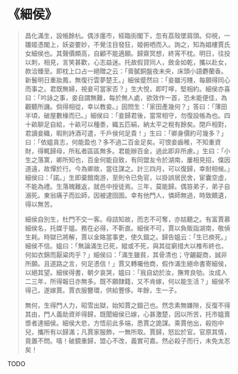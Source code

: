 # 《細侯》

> 昌化滿生，設帳餘杭。偶涉廛市，經臨街閣下，忽有荔殼墜肩頭。仰視，一雛姬憑閣上，妖姿要妙，不覺注目發狂，姬俯哂而入。詢之，知為娼樓賈氏女細侯也。其聲價頗高，自顧不能適願。歸齋冥想，終宵不枕。明日，往投以刺，相見，言笑甚歡，心志益迷。托故假貸同人，斂金如乾，攜以赴女，款洽臻至。即枕上口占一絕贈之云：「膏膩銅盤夜未央，床頭小語麝蘭香。新鬟明日重妝鳳，無復行雲夢楚王。」細侯蹙然曰：「妾雖污賤，每願得同心而事之。君既無婦，視妾可當家否？」生大悅，即叮嚀，堅相約。細侯亦喜曰：「吟詠之事，妾自謂無難，每於無人處，欲效作一首，恐未能便佳，為觀聽所譏。倘得相從，幸以教妾。」因問生：「家田產幾何？」答曰：「薄田半頃，破屋數椽而已。」細侯曰：「妾歸君後，當常相守，勿復設帳為也。四十畝聊足自給，十畝可以種黍，織五匹絹，納太平之稅有餘矣。閉戶相對，君讀妾織，暇則詩酒可遣，千戶侯何足貴！」生曰：「卿身價約可幾多？」曰：「依媼貪志，何能盈也？多不過二百金足矣。可恨妾齒稚，不知重資財，得輒歸母，所私者區區無多。君能辦百金，過此即非所慮。」生曰：「小生之落寞，卿所知也，百金何能自致，有同盟友令於湖南，屢相見招，僕因道遠，故憚於行。今為卿故，當往謀之。計三四月，可以復歸，幸耐相候。」細侯曰：「諾。」生即棄館南游，至則令已免官，以掛誤居民舍，宦囊空虛，不能為禮。生落魄難返，就邑中授徒焉。三年，莫能歸。偶笞弟子，弟子自溺死。東翁痛子而訟師，因被逮囹圄。幸有他門人，憐師無過，時致饋遺，得以無苦。
>
> 細侯自別生，杜門不交一客。母詰知故，而志不可奪，亦姑聽之。有富賈慕細侯名，托媒于媼。務在必得，不靳直。細侯不可，賈以負販詣湖南，敬偵生耗。時獄已將解，賈以金賂當事吏，使久錮之。歸告媼云：「生已瘐死。」細侯不信。媼曰：「無論滿生已死，縱或不死，與其從窮措大以椎布終也，何如衣錦而厭粱肉乎？」細侯曰：「滿生雖貧，其骨清也；守齷齪商，誠非所願。且道路之言，何足憑信！」賈又轉囑他商，假作滿生絕命書寄細侯，以絕其望。細侯得書，朝夕哀哭，媼曰：「我自幼於汝，撫育良劬。汝成人二三年，所得報日亦無多。既不願隸籍，又不肯嫁，何以能生活？」細侯不得己，遂嫁賈。賈衣服簪環，供給豐侈。年餘，生一子。
>
> 無何，生得門人力，昭雪出獄，始知賈之錮己也。然念素無嫌隙，反復不得其由，門人義助資斧得歸，既聞細侯已嫁，心甚激楚，因以所苦，托市媼賣漿者達細侯。細侯大悲，方悟前此多端，悉賈之詭謀。乘賈他出，殺抱中兒，攜所有以歸滿；凡賈家服飾，一無所取。賈歸，怒訟於官。官原其情，竟置不問。嘻！破鏡重歸，盟心不改，義實可嘉。然必殺子而行，未免太忍矣！

TODO
